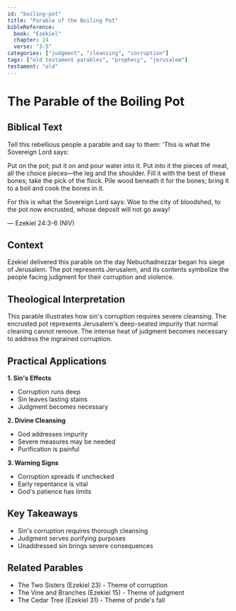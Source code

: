 ```yaml
---
id: "boiling-pot"
title: "Parable of the Boiling Pot"
bibleReference:
  book: "Ezekiel"
  chapter: 24
  verse: "3-5"
categories: ["judgment", "cleansing", "corruption"]
tags: ["old testament parables", "prophecy", "jerusalem"]
testament: "old"
---
```


# The Parable of the Boiling Pot

## Biblical Text

Tell this rebellious people a parable and say to them: 'This is what the Sovereign Lord says:

Put on the pot; put it on
    and pour water into it.
Put into it the pieces of meat,
    all the choice pieces—the leg and the shoulder.
Fill it with the best of these bones;
    take the pick of the flock.
Pile wood beneath it for the bones;
    bring it to a boil
    and cook the bones in it.

For this is what the Sovereign Lord says:
    Woe to the city of bloodshed,
    to the pot now encrusted,
    whose deposit will not go away!

— Ezekiel 24:3-6 (NIV)

## Context

Ezekiel delivered this parable on the day Nebuchadnezzar began his siege of Jerusalem. The pot represents Jerusalem, and its contents symbolize the people facing judgment for their corruption and violence.

## Theological Interpretation

This parable illustrates how sin's corruption requires severe cleansing. The encrusted pot represents Jerusalem's deep-seated impurity that normal cleaning cannot remove. The intense heat of judgment becomes necessary to address the ingrained corruption.

## Practical Applications

**1. Sin's Effects**
- Corruption runs deep
- Sin leaves lasting stains
- Judgment becomes necessary

**2. Divine Cleansing**
- God addresses impurity
- Severe measures may be needed
- Purification is painful

**3. Warning Signs**
- Corruption spreads if unchecked
- Early repentance is vital
- God's patience has limits

## Key Takeaways

- Sin's corruption requires thorough cleansing
- Judgment serves purifying purposes
- Unaddressed sin brings severe consequences

## Related Parables

- The Two Sisters (Ezekiel 23) - Theme of corruption
- The Vine and Branches (Ezekiel 15) - Theme of judgment
- The Cedar Tree (Ezekiel 31) - Theme of pride's fall 